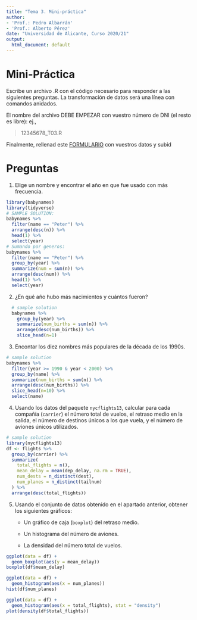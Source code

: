 ```yaml
---
title: "Tema 3. Mini-práctica"
author:
- 'Prof.: Pedro Albarrán'
- 'Prof.: Alberto Pérez'
date: "Universidad de Alicante, Curso 2020/21"
output:
  html_document: default
---
```


<!--
Reemplaza el número en `mi.DNI` por los números de tu DNI (o NIE) y ejecuta *todo* el siguiente código de una vez. Obtendrás un nombre para usar posteriormente.
```r
mi.DNI <- 1234567890   
set.seed(mi.DNI)  
babynames %>% 
        group_by(name) %>% 
        summarise(pr=sum(prop)) %>% 
        arrange(desc(pr)) %>% 
        head(100) %>% 
        filter(row_number()==round(runif(1,1,100))) %>% 
        select(name)
```
Escribe el código que responda a las preguntas de cada de los siguientes apartados.
-->

# Mini-Práctica

Escribe un archivo .R con el código necesario para responder a las siguientes preguntas. La transformación de datos será una línea con comandos anidados.


El nombre del archivo DEBE EMPEZAR con vuestro número de DNI (el resto es libre): ej., 

> 12345678_T03.R

Finalmente, rellenad este [FORMULARIO](https://docs.google.com/forms/d/e/1FAIpQLSe5A8m0SfgQzl5DXva66bk4m0wVBE1QCyDagKdL_Ko0xyiVQQ/viewform) con vuestros datos y subid


# Preguntas

1. Elige un nombre y encontrar el año en que fue usado con más frecuencia.

```r
library(babynames)
library(tidyverse)
# SAMPLE SOLUTION:
babynames %>%
  filter(name == "Peter") %>%
  arrange(desc(n)) %>%
  head(1) %>% 
  select(year)
# Sumando por generos:
babynames %>%
  filter(name == "Peter") %>%
  group_by(year) %>% 
  summarize(num = sum(n)) %>% 
  arrange(desc(num)) %>%
  head(1) %>% 
  select(year)

```

<!--
2. ¿Qué nombre fue el más popular en el año del apartado anterior?
 
```r
  # SAMPLE SOLUTION:
  babynames %>%
  filter(year == 1957) %>%
  arrange(desc(n)) %>%
  head(1) %>% 
  select(name)
```
-->

2. ¿En qué año hubo más nacimientos y cuántos fueron?
  
```r
  # sample solution
  babynames %>%
    group_by(year) %>%
    summarize(num_births = sum(n)) %>%
    arrange(desc(num_births)) %>% 
    slice_head(n=1) 
```

3. Encontar los diez nombres más populares de la década de los 1990s.
```r
# sample solution
babynames %>%
  filter(year >= 1990 & year < 2000) %>%
  group_by(name) %>%
  summarize(num_births = sum(n)) %>%
  arrange(desc(num_births)) %>% 
  slice_head(n=10) %>% 
  select(name)
```

<!--  
4. Obtener un conjunto de datos (`data frame`) con tres variables: cada nombre, el primer año en que aparece y el último año en que aparece.

```r
  # sample solution
  babynames %>%
    group_by(name) %>%
    summarize(earliest = min(year), latest = max(year))
```
-->


<!--  
3. In which year was that name given to M and F babies most equally (i.e. closest to a 50/50 split)?

```r
  
babynames %>%
  filter(name == "Jackie") %>%
  group_by(year) %>%
  summarize(
    num_sexes = n(), 
    total = sum(n), 
    boys = sum(ifelse(sex == "M", n, 0)),
    girls = total - boys,
    girl_pct = girls / total
  )
```

There are 15 names that have been assigned to both sexes in all 138 years. List them.

```r
# sample solution
babynames %>%
  group_by(name) %>%
  summarize(num_appearances = n()) %>%
  filter(num_appearances == 276)

```
-->
  
<!--
5. Considera los nombres con al menos 1% de nacimientos en un año dado. ¿Cuál es el año más reciente en que aparece?

```r
# sample solution
babynames %>%
#  mutate(is_popular = prop >= 0.01) %>%
#  filter(is_popular == TRUE) %>%
  filter(prop >= 0.01) %>%
  group_by(name) %>%
  summarize(earliest = min(year)) %>%
  arrange(desc(earliest))
```
-->  

<!--  
It seems like there is more diversity of names now than in the past. How have the number of names used changed over time? Has it been the same for boys and girls?

  
```r

```
-->

<!--
Use ggplot2 and group_by() to create an interesting and informative data graphic. It need not be about babynames. Post your graphic and a short description of it to Slack.
-->

<!--More Practice (optional)

If you are looking for some more practice, try these, using the nycflights13 package.
-->

<!--
What was the daily average number of flights leaving each of the three NYC airports in 2013?

```r
  # sample solution
  library(nycflights13)
flights %>%
  group_by(origin, month, day) %>%
  summarize(num_flights = n()) %>%
  group_by(origin) %>%
  summarize(num_days = n(), avg_daily = mean(num_flights))

```
-->

4. Usando los datos del paquete `nycflights13`, calcular para cada compañía (`carrier`) el número total de vuelos, el retraso medio en la salida, el número de destinos únicos a los que vuela, y el número de aviones únicos utilizados.

```r
# sample solution
library(nycflights13)
df <- flights %>%
  group_by(carrier) %>%
  summarize(
    total_flights = n(), 
    mean_delay = mean(dep_delay, na.rm = TRUE),
    num_dests = n_distinct(dest), 
    num_planes = n_distinct(tailnum)
  ) %>%
  arrange(desc(total_flights))
```
5. Usando el conjunto de datos obtenido en el apartado anterior, obtener los siguientes gráficos:

    * Un gráfico de caja (`boxplot`) del retraso medio.
    
    * Un histograma del número de aviones.
    
    * La densidad del número total de vuelos.
    
```r
ggplot(data = df) +
  geom_boxplot(aes(y = mean_delay))
boxplot(df$mean_delay)

ggplot(data = df) +
  geom_histogram(aes(x = num_planes))
hist(df$num_planes)

ggplot(data = df) +
  geom_histogram(aes(x = total_flights), stat = "density")
plot(density(df$total_flights))
```



<!--
Plot the distribution of average daily delay time across the entire year for each of the three airports.

Challenge: Plot the average arrival delay time as a function of the distance flown to the nearest 100 miles for each of the three airports.
-->

